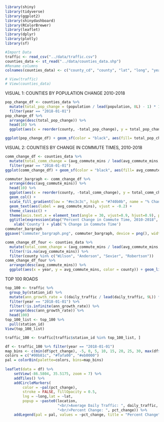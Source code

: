 ```r
library(shiny)
library(tidyverse)
library(ggplot2)
library(shinydashboard)
library(RColorBrewer)
library(leaflet)
library(dplyr)
library(plotly)
library(sf)
```

```r
#Import Data
traffic <- read_csv("../data/traffic.csv")
counties_data <- st_read("../data/counties_data.shp")
#Rename columns
colnames(counties_data) <- c("county_cd", "county", "lat", "long", "year", "population", "pct_pop_change", "avg_commute_mins", "pct_comm_change", "traffic_growth_rate", "geometry")
```

```r
# View(traffic)
# View(counties_data)
```

VISUAL 1: COUNTIES BY POPULATION CHANGE 2010-2018
```r
pop_change_df <- counties_data %>%
  mutate(total_pop_change = (population / lead(population, 8L) - 1) * 100) %>%
  filter(year == "2018-01-01")
pop_change_df %>%
  arrange(desc(total_pop_change)) %>%
  head(10) %>%
  ggplot(aes(x = reorder(county, -total_pop_change), y = total_pop_change, fill = population)) + geom_col()
```

```r
ggplot(pop_change_df) + geom_sf(color = "black", aes(fill= total_pop_change))
```

VISUAL 2: COUNTIES BY CHANGE IN COMMUTE TIMES, 2010-2018
```r
comm_change_df <- counties_data %>%
  mutate(total_comm_change = (avg_commute_mins / lead(avg_commute_mins, 8L) - 1) * 100) %>%
  filter(year == "2018-01-01")
ggplot(comm_change_df) + geom_sf(color = "black", aes(fill= avg_commute_mins))
```

```r
commuter_bargraph <- comm_change_df %>%
  arrange(desc(avg_commute_mins)) %>%
  head(10) %>%
  ggplot(aes(x = reorder(county, -total_comm_change), y = total_comm_change, fill = total_comm_change)) + 
  geom_col() +
  scale_fill_gradient(low = "#ec3c3c", high = "#740b0b", name = "% Change") +
  geom_text(aes(label = avg_commute_mins), vjust = -0.2) +
  theme_classic() +
  theme(axis.text.x = element_text(angle = 30, vjust=0.9, hjust=0.9), plot.title = element_text(hjust = 1)) +
  ggtitle(expression(atop("Percent Change in Commute Time, 2010-2018", paste("(2018 Commute Time in mins)")))) +
    xlab('County') + ylab('% Change in Commute Time')
commuter_bargraph
ggsave("commuter_bargraph.png", commuter_bargraph, device = png(), width = 6, height = 5)
```

```r
comm_change_df_four <- counties_data %>%
  mutate(total_comm_change = (avg_commute_mins / lead(avg_commute_mins, 8L) - 1) * 100) %>%
  filter(!is.na(avg_commute_mins)) %>%
  filter(county %in% c("Wilson", "Anderson", "Sevier", "Robertson"))
comm_change_df_four %>%
  arrange(desc(avg_commute_mins)) %>%
  ggplot(aes(x = year, y = avg_commute_mins, color = county)) + geom_line()
```

TOP 100 ROADS
```r
top_100 <- traffic %>%
  group_by(station_id) %>%
  mutate(ann_growth_rate = ((daily_traffic / lead(daily_traffic, 9L)) ** (1/9) - 1) * 100) %>%
  filter(year == "2018-01-01") %>%
  filter(!is.infinite(ann_growth_rate)) %>%
  arrange(desc(ann_growth_rate)) %>%
  head(100)
top_100_list <- top_100 %>%
  pull(station_id)
View(top_100_list)
```

```r
traffic_100 <- traffic[traffic$station_id %in% top_100_list, ]
```


```r
df <- traffic_100 %>% filter(year == "2018-01-01")
map_bins <- c(min(df$pct_change), -5, 0, 5, 10, 15, 20, 25, 30, max(df$pct_change))
colors = c("#00b81c", "#fafa00", "#eb0000")
pal = colorBin(palette=colors, bins=map_bins)
        
leaflet(data = df) %>%
    setView(-86.5804, 35.5175, zoom = 7) %>%
    addTiles() %>%
    addCircleMarkers(
        color = ~pal(pct_change),
        stroke = FALSE, fillOpacity = 0.5,
        lng = ~long,lat = ~lat,
        popup = ~paste0(location,
                        "<br/>Average Daily Traffic: ", daily_traffic,
                        "<br/>Percent Change: ", pct_change)) %>%
    addLegend(pal = pal, values = ~pct_change, title = "Percent Change", position = "bottomright")
```

